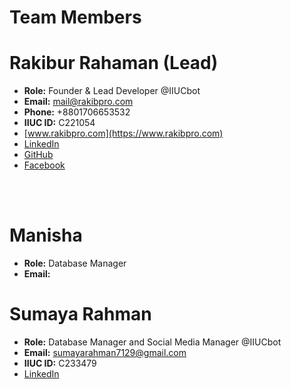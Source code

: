 # Team Members




# Rakibur Rahaman (Lead)
- **Role:** Founder & Lead Developer @IIUCbot
- **Email:** mail@rakibpro.com
- **Phone:** +8801706653532
- **IIUC ID:** C221054
- [www.rakibpro.com](https://www.rakibpro.com)
- [LinkedIn](https://www.linkedin.com/in/rakibprodev/)
- [GitHub](https://www.github.com/rakib86)
- [Facebook](https://www.facebook.com/rakib.cs)

<br></br>
# Manisha

- **Role:** Database Manager
- **Email:**



# Sumaya Rahman

- **Role:** Database Manager and Social Media Manager @IIUCbot
- **Email:** sumayarahman7129@gmail.com
- **IIUC ID:** C233479
- [LinkedIn](https://www.linkedin.com/in/rahmansumaya/)




     